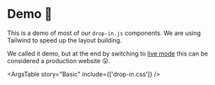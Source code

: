 
<Meta
  title={meta.title}
  argTypes={meta.argTypes}
/>

# Demo 🚀

This is a demo of most of our `drop-in.js` components. We are using Tailwind to speed up the layout building.

We called it demo, but at the end by switching to [live mode](https://docs.commercelayer.io/core/api-specification#environments) this can be considered a production website 😮.

<Canvas withSource="close">
  <Story story={Basic} name="Basic" />
</Canvas>

<ArgsTable story="Basic" include={['drop-in.css']} />
